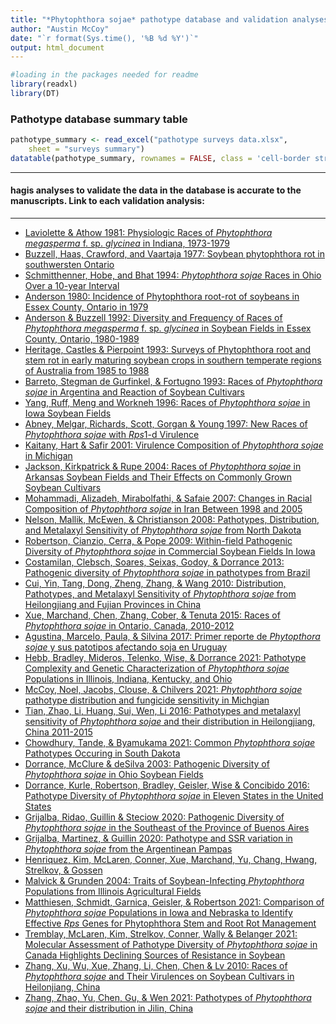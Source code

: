 ---
title: "*Phytophthora sojae* pathotype database and validation analyses"
author: "Austin McCoy"
date: "`r format(Sys.time(), '%B %d %Y')`"
output: html_document
---

```{r, echo=FALSE}
#loading in the packages needed for readme
library(readxl)
library(DT)
```

### Pathotype database summary table
```{r, echo=FALSE}
pathotype_summary <- read_excel("pathotype surveys data.xlsx", 
    sheet = "surveys summary")
datatable(pathotype_summary, rownames = FALSE, class = 'cell-border stripe', filter="top", options = list(pageLength = 5, scrollX=T, editable=FALSE) )
```

****

#### hagis analyses to validate the data in the database is accurate to the manuscripts. Link to each validation analysis:

****

* [Laviolette & Athow 1981: Physiologic Races of *Phytophthora megasperma* f. sp. *glycinea* in Indiana, 1973-1979](./Laviolette-1981.html)
* [Buzzell, Haas, Crawford, and Vaartaja 1977: Soybean phytophthora rot in southwersten Ontario](./Buzzell-1977.html)
* [Schmitthenner, Hobe, and Bhat 1994: *Phytophthora sojae* Races in Ohio Over a 10-year Interval](./Schmitthenner-1994.html)
* [Anderson 1980: Incidence of Phytophthora root-rot of soybeans in Essex County, Ontario in 1979](./Anderson-1980.html)
* [Anderson & Buzzell 1992: Diversity and Frequency of Races of *Phytophthora megasperma* f. sp. *glycinea* in Soybean Fields in Essex County, Ontario, 1980-1989](./Anderson-1992.html)
* [Heritage, Castles & Pierpoint 1993: Surveys of Phytophthora root and stem rot in early maturing soybean crops in southern temperate regions of Australia from 1985 to 1988](./Heritage-1993.html)
* [Barreto, Stegman de Gurfinkel, & Fortugno 1993: Races of *Phytophthora sojae* in Argentina and Reaction of Soybean Cultivars](./Barreto-1995.html)
* [Yang, Ruff, Meng and Workneh 1996: Races of *Phytophthora sojae* in Iowa Soybean Fields](./Yang-and-Nelson-1996.html)
* [Abney, Melgar, Richards, Scott, Gorgan & Young 1997: New Races of *Phytophthora sojae* with *Rps*1-d Virulence](./Abney-1997.html)
* [Kaitany, Hart & Safir 2001: Virulence Composition of *Phytophthora sojae* in Michigan](./Kaitany-2001.html)
* [Jackson, Kirkpatrick & Rupe 2004: Races of *Phytophthora sojae* in Arkansas Soybean Fields and Their Effects on Commonly Grown Soybean Cultivars](./Jackson-2004.html)
* [Mohammadi, Alizadeh, Mirabolfathi, & Safaie 2007: Changes in Racial Composition of *Phytophthora sojae* in Iran Between 1998 and 2005](./Mohammadi-2007.html)
* [Nelson, Mallik, McEwen, & Christianson 2008: Pathotypes, Distribution, and Metalaxyl Sensitivity of *Phytophthora sojae* from North Dakota](./Nelson-2008.html)
* [Robertson, Cianzio, Cerra, & Pope 2009: Within-field Pathogenic Diversity of *Phytophthora sojae* in Commercial Soybean Fields In Iowa](./Robertson-2009.html)
* [Costamilan, Clebsch, Soares, Seixas, Godoy, & Dorrance 2013: Pathogenic diversity of *Phytophthora sojae* in pathotypes from Brazil](./Costamilan-2013.html)
* [Cui, Yin, Tang, Dong, Zheng, Zhang, & Wang 2010: Distribution, Pathotypes, and Metalaxyl Sensitivity of *Phytophthora sojae* from Heilongjiang and Fujian Provinces in China](./Cui-2010.html)
* [Xue, Marchand, Chen, Zhang, Cober, & Tenuta 2015: Races of *Phytophthora sojae* in Ontario, Canada, 2010-2012](./Xue-2015.html)
* [Agustina, Marcelo, Paula, & Silvina 2017: Primer reporte de *Phytopthora sojae* y sus patotipos afectando soja en Uruguay](./Agustina-2017.html)
* [Hebb, Bradley, Mideros, Telenko, Wise, & Dorrance 2021: Pathotype Complexity and Genetic Characterization of *Phytophthora sojae* Populations in Illinois, Indiana, Kentucky, and Ohio](./Hebb-2021.html)
* [McCoy, Noel, Jacobs, Clouse, & Chilvers 2021: *Phytophthora sojae* pathotype distribution and fungicide sensitivity in Michgian](./McCoy-2021.html)
* [Tian, Zhao, Li, Huang, Sui, Wen, Li 2016: Pathotypes and metalaxyl sensitivity of *Phytophthora sojae* and their distribution in Heilongjiang, China 2011-2015](./Tian-2016.html)
* [Chowdhury, Tande, & Byamukama 2021: Common *Phytophthora sojae* Pathotypes Occuring in South Dakota](./Chowdhury-2021.html)
* [Dorrance, McClure & deSilva 2003: Pathogenic Diversity of *Phytophthora sojae* in Ohio Soybean Fields](./Dorrance-2003.html)
* [Dorrance, Kurle, Robertson, Bradley, Geisler, Wise & Concibido 2016: Pathotype Diversity of *Phytophthora sojae* in Eleven States in the United States](./Dorrance-2016.html)
* [Grijalba, Ridao, Guillin & Steciow 2020: Pathogenic Diversity of *Phytophthora sojae* in the Southeast of the Province of Buenos Aires](./Grijalba-2020-Buenos-Aires.html)
* [Grijalba, Martinez, & Guillin 2020: Pathotype and SSR variation in *Phytophthora sojae* from the Argentinean Pampas](./Grijalba-2020-North-and-South-Pampas.html)
* [Henriquez, Kim, McLaren, Conner, Xue, Marchand, Yu, Chang, Hwang, Strelkov, & Gossen](./Henriquez-2020.html)
* [Malvick & Grunden 2004: Traits of Soybean-Infecting *Phytophthora* Populations from Illinois Agricultural Fields](Malvick-2004.html)
* [Matthiesen, Schmidt, Garnica, Geisler, & Robertson 2021: Comparison of *Phytophthora sojae* Populations in Iowa and Nebraska to Identify Effective *Rps* Genes for Phytophthora Stem and Root Rot Management](./Matthiesen-2021.html)
* [Tremblay, McLaren, Kim, Strelkov, Conner, Wally & Belanger 2021: Molecular Assessment of Pathotype Diversity of *Phytophthora sojae* in Canada Highlights Declining Sources of Resistance in Soybean](./Tremblay-2021.html)
* [Zhang, Xu, Wu, Xue, Zhang, Li, Chen, Chen & Lv 2010: Races of *Phytophthora sojae* and Their Virulences on  Soybean Cultivars in Heilonjiang, China](./Zhang-2010.html)
* [Zhang, Zhao, Yu, Chen, Gu, & Wen 2021: Pathotypes of *Phytophthora sojae* and their distribution in Jilin, China](./Zhang-et-al-2021.html)




